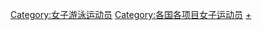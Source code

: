 {{Categories by country|nocat}}

[[Category:女子游泳运动员|Category:女子游泳运动员]]
[[Category:各国各项目女子运动员|Category:各国各项目女子运动员]]
[[Category:各國游泳運動員|+]]